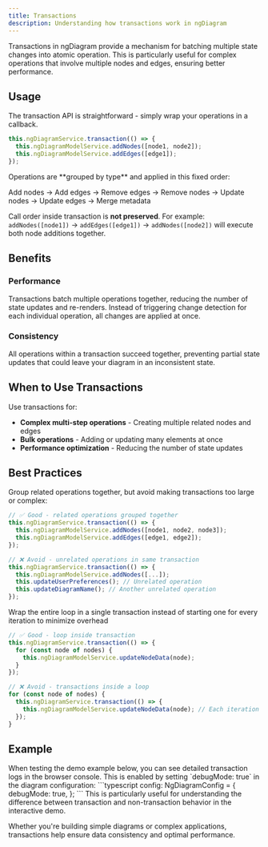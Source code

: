 ```yaml
---
title: Transactions
description: Understanding how transactions work in ngDiagram
---
```



Transactions in ngDiagram provide a mechanism for batching multiple state changes into atomic operation.
This is particularly useful for complex operations that involve multiple nodes and edges, ensuring better performance.

## Usage

The transaction API is straightforward - simply wrap your operations in a callback.

```typescript
this.ngDiagramService.transaction(() => {
  this.ngDiagramModelService.addNodes([node1, node2]);
  this.ngDiagramModelService.addEdges([edge1]);
});
```

<Aside type="caution" title="Caution">
  Operations are **grouped by type** and applied in this fixed order:

Add nodes → Add edges → Remove edges → Remove nodes → Update nodes → Update edges → Merge metadata

Call order inside transaction is **not preserved**. For example: `addNodes([node1])` → `addEdges([edge1])` → `addNodes([node2])` will execute both node additions together.

</Aside>

## Benefits

### Performance

Transactions batch multiple operations together, reducing the number of state updates and re-renders. Instead of triggering change detection for each individual operation, all changes are applied at once.

### Consistency

All operations within a transaction succeed together, preventing partial state updates that could leave your diagram in an inconsistent state.

## When to Use Transactions

Use transactions for:

- **Complex multi-step operations** - Creating multiple related nodes and edges
- **Bulk operations** - Adding or updating many elements at once
- **Performance optimization** - Reducing the number of state updates

## Best Practices

Group related operations together, but avoid making transactions too large or complex:

```typescript
// ✅ Good - related operations grouped together
this.ngDiagramService.transaction(() => {
  this.ngDiagramModelService.addNodes([node1, node2, node3]);
  this.ngDiagramModelService.addEdges([edge1, edge2]);
});

// ❌ Avoid - unrelated operations in same transaction
this.ngDiagramService.transaction(() => {
  this.ngDiagramModelService.addNodes([...]);
  this.updateUserPreferences(); // Unrelated operation
  this.updateDiagramName(); // Another unrelated operation
});

```

Wrap the entire loop in a single transaction instead of starting one for every iteration to minimize overhead

```typescript
// ✅ Good - loop inside transaction
this.ngDiagramService.transaction(() => {
  for (const node of nodes) {
    this.ngDiagramModelService.updateNodeData(node);
  }
});

// ❌ Avoid - transactions inside a loop
for (const node of nodes) {
  this.ngDiagramService.transaction(() => {
    this.ngDiagramModelService.updateNodeData(node); // Each iteration creates a separate transaction
  });
}
```

## Example

<Aside type="note">
  When testing the demo example below, you can see detailed transaction logs in the browser console. This is enabled by setting `debugMode: true` in the diagram configuration:
  ```typescript
  config: NgDiagramConfig = {
    debugMode: true,
  };
  ```
  This is particularly useful for understanding the difference between transaction and non-transaction behavior in the interactive demo.
</Aside>


<Transactions />
<ExampleViewer dirName="transactions" />

Whether you're building simple diagrams or complex applications, transactions help ensure data consistency and optimal performance.

